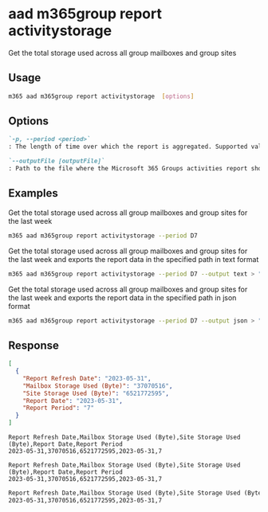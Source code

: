 
# aad m365group report activitystorage

Get the total storage used across all group mailboxes and group sites

## Usage

```sh
m365 aad m365group report activitystorage  [options]
```

## Options

```md definition-list
`-p, --period <period>`
: The length of time over which the report is aggregated. Supported values `D7`, `D30`, `D90`, `D180`

`--outputFile [outputFile]`
: Path to the file where the Microsoft 365 Groups activities report should be stored in
```

<Global />

## Examples

Get the total storage used across all group mailboxes and group sites for the last week

```sh
m365 aad m365group report activitystorage --period D7
```

Get the total storage used across all group mailboxes and group sites for the last week and exports the report data in the specified path in text format

```sh
m365 aad m365group report activitystorage --period D7 --output text > "m365groupactivitystorage.txt"
```

Get the total storage used across all group mailboxes and group sites for the last week and exports the report data in the specified path in json format

```sh
m365 aad m365group report activitystorage --period D7 --output json > "m365groupactivitystorage.json"
```

## Response

<Tabs>
  <TabItem value="JSON">

  ```json
  [
    {
      "Report Refresh Date": "2023-05-31",
      "Mailbox Storage Used (Byte)": "37070516",
      "Site Storage Used (Byte)": "6521772595",
      "Report Date": "2023-05-31",
      "Report Period": "7"
    }
  ]
  ```

  </TabItem>
  <TabItem value="Text">

  ```text
  Report Refresh Date,Mailbox Storage Used (Byte),Site Storage Used (Byte),Report Date,Report Period
  2023-05-31,37070516,6521772595,2023-05-31,7
  ```

  </TabItem>
  <TabItem value="CSV">

  ```csv
  Report Refresh Date,Mailbox Storage Used (Byte),Site Storage Used (Byte),Report Date,Report Period
  2023-05-31,37070516,6521772595,2023-05-31,7
  ```

  </TabItem>
  <TabItem value="Markdown">

  ```md
  Report Refresh Date,Mailbox Storage Used (Byte),Site Storage Used (Byte),Report Date,Report Period
  2023-05-31,37070516,6521772595,2023-05-31,7
  ```

  </TabItem>
</Tabs>
